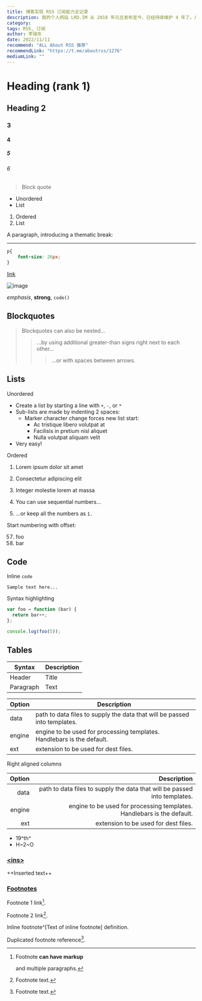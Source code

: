 ```yaml
---
title: 博客实现 RSS 订阅能力全记录
description: 我的个人网站 LRD.IM 从 2018 年元旦发布至今，已经持续维护 4 年了。从最开始根据一个网站模板替换图文，到现在全面的「自主研发」，这是我最骄傲的一款作品。接下来要开始尝试将我的博客内容输出成 RSS 源。
category: 
tags: RSS, 订阅
author: 李瑞东
date: 2022/11/11
recommend: "ALL About RSS 推荐"
recommendLink: "https://t.me/aboutrss/1276"
mediumLink: ""
---
```


# Heading (rank 1)
## Heading 2
### 3
#### 4
##### 5
###### 6

> Block quote

* Unordered
* List

1. Ordered
2. List

A paragraph, introducing a thematic break:

---

```css
p{
    font-size: 26px;
}
```

[link](https://example.com)

![image](https://lrdim.oss-cn-shenzhen.aliyuncs.com/updatesimg/2022-11-16.png)

*emphasis*, **strong**, `code()`

## Blockquotes


> Blockquotes can also be nested...
>> ...by using additional greater-than signs right next to each other...
> > > ...or with spaces between arrows.


## Lists

Unordered

+ Create a list by starting a line with `+`, `-`, or `*`
+ Sub-lists are made by indenting 2 spaces:
  - Marker character change forces new list start:
    * Ac tristique libero volutpat at
    + Facilisis in pretium nisl aliquet
    - Nulla volutpat aliquam velit
+ Very easy!

Ordered

1. Lorem ipsum dolor sit amet
2. Consectetur adipiscing elit
3. Integer molestie lorem at massa


1. You can use sequential numbers...
1. ...or keep all the numbers as `1.`

Start numbering with offset:

57. foo
1. bar


## Code

Inline `code`



```
Sample text here...
```

Syntax highlighting

``` js
var foo = function (bar) {
  return bar++;
};

console.log(foo(5));
```

## Tables

| Syntax      | Description |
| ----------- | ----------- |
| Header      | Title       |
| Paragraph   | Text        |

| Option | Description |
| ------ | ----------- |
| data   | path to data files to supply the data that will be passed into templates. |
| engine | engine to be used for processing templates. Handlebars is the default. |
| ext    | extension to be used for dest files. |

Right aligned columns

| Option | Description |
| ------:| -----------:|
| data   | path to data files to supply the data that will be passed into templates. |
| engine | engine to be used for processing templates. Handlebars is the default. |
| ext    | extension to be used for dest files. |


- 19^th^
- H~2~O


### [\<ins>](https://github.com/markdown-it/markdown-it-ins)

++Inserted text++

### [Footnotes](https://github.com/markdown-it/markdown-it-footnote)

Footnote 1 link[^first].

Footnote 2 link[^second].

Inline footnote^[Text of inline footnote] definition.

Duplicated footnote reference[^second].

[^first]: Footnote **can have markup**

    and multiple paragraphs.

[^second]: Footnote text.

